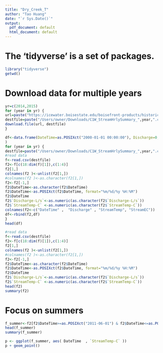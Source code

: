 ```yaml
---
title: "Dry_Creek_T"
author: "Tao Huang"
date: "`r Sys.Date()`"
output:
  pdf_document: default
  html_document: default
---
```


# The 'tidyverse' is a set of packages.
```r
library("tidyverse")
getwd()
```

# Download data for multiple years
```r
yr=c(2014,2015)
for (year in yr) {
url=paste("https://icewater.boisestate.edu/boisefront-products/historical/dcew_C1W/StreamHourlyData/C1W_StreamHrlySummary_",year,".csv",sep="")
destfile=paste("/Users/owner/Downloads/C1W_StreamHrlySummary_",year,".csv",sep="")
download.file(url, destfile)
}
```


```r
df<-data.frame(DateTime=as.POSIXct("2000-01-01 00:00:00"), Discharge=0, StreamTemp=0, StreamEC=as.factor(0)
)
for (year in yr) {
destfile=paste("/Users/owner/Downloads/C1W_StreamHrlySummary_",year,".csv",sep="")
#read data
f<-read.csv(destfile)
f2<-f[c(18:dim(f)[1]),c(1:4)]
f2[1,]
colnames(f2 )<-unlist(f2[1,])
#colnames(f2 )<-as.character(f2[1,])
f2<-f2[-1,]
f2$DateTime<-as.character(f2$DateTime)
f2$DateTime<-as.POSIXct(f2$DateTime, format="%m/%d/%y %H:%M")
f2$DateTime
f2$`Discharge-L/s`<-as.numeric(as.character(f2$`Discharge-L/s`))
f2$`StreamTemp-C` <-as.numeric(as.character(f2$`StreamTemp-C`))
colnames(f2<-c("DateTime" ,  "Discharge" , "StreamTemp", "StreamEC"))
df<-rbind(f2,df)
}
head(df)
```


```r
#read data
f<-read.csv(destfile)
f2<-f[c(18:dim(f)[1]),c(1:4)]
f2[1,]
colnames(f2 )<-unlist(f2[1,])
#colnames(f2 )<-as.character(f2[1,])
f2<-f2[-1,]
f2$DateTime<-as.character(f2$DateTime)
f2$DateTime<-as.POSIXct(f2$DateTime, format="%m/%d/%y %H:%M")
f2$DateTime
f2$`Discharge-L/s`<-as.numeric(as.character(f2$`Discharge-L/s`))
f2$`StreamTemp-C` <-as.numeric(as.character(f2$`StreamTemp-C`))
head(f2)
summary(f2)
```

# Focus on summers
```r
f_summer<-f2[f2$DateTime>=as.POSIXct("2011-06-01") & f2$DateTime<=as.POSIXct("2011-08-31") & !is.na(f2$DateTime) &f2$`Discharge-L/s`>0  ,]
head(f_summer)
summary(f_summer)

```

```r
p <- ggplot(f_summer, aes( DateTime  , `StreamTemp-C` ))
p + geom_point()
```


